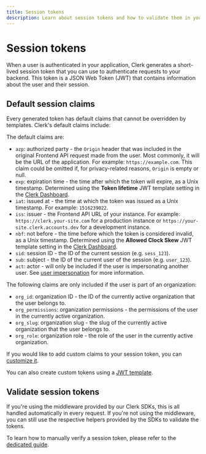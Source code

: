 ```yaml
---
title: Session tokens
description: Learn about session tokens and how to validate them in your backend.
---
```


# Session tokens

When a user is authenticated in your application, Clerk generates a short-lived session token that you can use to authenticate requests to your backend. This token is a JSON Web Token (JWT) that contains information about the user and their session.

## Default session claims

Every generated token has default claims that cannot be overridden by templates. Clerk's default claims include:

The default claims are:

- `azp`: authorized party - the `Origin` header that was included in the original Frontend API request made from the user. Most commonly, it will be the URL of the application. For example: `https://example.com`. This claim could be omitted if, for privacy-related reasons, `Origin` is empty or null.
- `exp`: expiration time - the time after which the token will expire, as a Unix timestamp. Determined using the **Token lifetime** JWT template setting in the [Clerk Dashboard](https://dashboard.clerk.com/last-active?path=jwt-templates).
- `iat`: issued at - the time at which the token was issued as a Unix timestamp. For example: `1516239022`.
- `iss`: issuer - the Frontend API URL of your instance. For example: `https://clerk.your-site.com` for a production instance or `https://your-site.clerk.accounts.dev` for a development instance.
- `nbf`: not before - the time before which the token is considered invalid, as a Unix timestamp. Determined using the **Allowed Clock Skew** JWT template setting in the [Clerk Dashboard](https://dashboard.clerk.com/last-active?path=jwt-templates).
- `sid`: session ID - the ID of the current session (e.g. `sess_123`).
- `sub`: subject - the ID of the current user of the session (e.g. `user_123`).
- `act`: actor - will only be included if the user is impersonating another user. See [user impersonation](/docs/custom-flows/user-impersonation) for more information.

The following claims are only included if the user is part of an organization:

- `org_id`: organization ID - the ID of the currently active organization that the user belongs to.
- `org_permissions`: organization permissions - the permissions of the user in the currently active organization.
- `org_slug`: organization slug - the slug of the currently active organization that the user belongs to.
- `org_role`: organization role - the role of the user in the currently active organization.

If you would like to add custom claims to your session token, you can [customize it](/docs/backend-requests/making/custom-session-token).

You can also create custom tokens using a [JWT template](/docs/backend-requests/making/jwt-templates).

## Validate session tokens

If you're using the middleware provided by our Clerk SDKs, this is all handled automatically in every request. If you're not using the middleware, you can still use the respective helpers provided by the SDKs to validate the tokens.

To learn how to manually verify a session token, please refer to the [dedicated guide](/docs/backend-requests/handling/manual-jwt).

